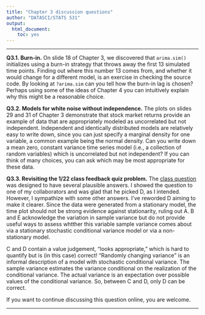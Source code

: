 ```yaml
---
title: "Chapter 3 discussion questions"
author: "DATASCI/STATS 531"
output:
  html_document:
    toc: yes
---
```


\newcommand\prob{\mathbb{P}}
\newcommand\E{\mathbb{E}}
\newcommand\var{\mathrm{Var}}
\newcommand\cov{\mathrm{Cov}}

-----------

**Q3.1. Burn-in.** On slide 18 of Chapter 3, we discovered that `arima.sim()` initializes using a burn-in strategy that throws away the first 13 simulated time points. Finding out where this number 13 comes from, and whether it would change for a different model, is an exercise in checking the source code. By looking at `?arima.sim` can you tell how the burn-in lag is chosen? Perhaps using some of the ideas of Chapter 4 you can intuitively explain why this might be a reasonable choice.


**Q3.2. Models for white noise without independence.** The plots on slides 29 and 31 of Chapter 3 demonstrate that stock market returns provide an example of data that are appropriately modeled as uncorrelated but not independent. Independent and identically distributed models are relatively easy to write down, since you can just specify a marginal density for one variable, a common example being the normal density. Can you write down a mean zero, constant variance time series model (i.e., a collection of random variables) which is uncorrelated but not independent? If you can think of many choices, you can ask which may be most appropriate for these data.

**Q3.3. Revisiting the 1/22 class feedback quiz problem.** The [class question](https://ionides.github.io/531w25/03/q3-2.pdf) was designed to have several plausible answers. I showed the question to one of my collaborators and was glad that he picked D, as I intended. However, I sympathize with some other answers. I've reworded D aiming to make it clearer.  Since the data were generated from a stationary model, the time plot should not be strong evidence against stationarity, ruling out A. B and E acknowledge the variation in sample variance but do not provide useful ways to assess whtther this variable sample variance comes about via a stationary stochastic conditional variance model or via a non-stationary model.

C and D contain a value judgement, "looks appropriate," which is hard to quantify but is (in this case) correct! "Randomly changing variance" is an informal description of a model with stochastic conditional variance. The sample variance estimates the variance conditional on the realization of the conditional variance. The actual variance is an expectation over possible values of the conditional variance. So, between C and D, only D can be correct.

If you want to continue discussing this question online, you are welcome.

---------------

